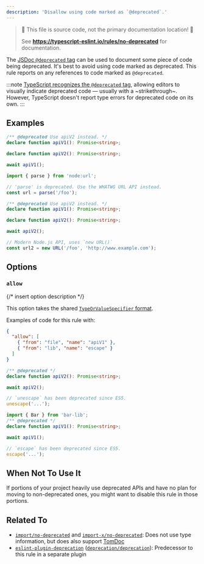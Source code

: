 ---
description: 'Disallow using code marked as `@deprecated`.'
---


> 🛑 This file is source code, not the primary documentation location! 🛑
>
> See **https://typescript-eslint.io/rules/no-deprecated** for documentation.

The [JSDoc `@deprecated` tag](https://jsdoc.app/tags-deprecated) can be used to document some piece of code being deprecated.
It's best to avoid using code marked as deprecated.
This rule reports on any references to code marked as `@deprecated`.

:::note
[TypeScript recognizes the `@deprecated` tag](https://www.typescriptlang.org/docs/handbook/jsdoc-supported-types.html#deprecated), allowing editors to visually indicate deprecated code — usually with a ~strikethrough~.
However, TypeScript doesn't report type errors for deprecated code on its own.
:::

## Examples

<Tabs>
<TabItem value="❌ Incorrect">

```ts
/** @deprecated Use apiV2 instead. */
declare function apiV1(): Promise<string>;

declare function apiV2(): Promise<string>;

await apiV1();
```

```ts
import { parse } from 'node:url';

// 'parse' is deprecated. Use the WHATWG URL API instead.
const url = parse('/foo');
```

</TabItem>
<TabItem value="✅ Correct">

```ts
/** @deprecated Use apiV2 instead. */
declare function apiV1(): Promise<string>;

declare function apiV2(): Promise<string>;

await apiV2();
```

```ts
// Modern Node.js API, uses `new URL()`
const url2 = new URL('/foo', 'http://www.example.com');
```

</TabItem>
</Tabs>

## Options

### `allow`

{/* insert option description */}

This option takes the shared [`TypeOrValueSpecifier` format](/packages/type-utils/type-or-value-specifier).

Examples of code for this rule with:

```json
{
  "allow": [
    { "from": "file", "name": "apiV1" },
    { "from": "lib", "name": "escape" }
  ]
}
```

<Tabs>
<TabItem value="❌ Incorrect">

```ts option='{"allow":[{"from":"file","name":"apiV1"},{"from":"lib","name":"escape"}]}'
/** @deprecated */
declare function apiV2(): Promise<string>;

await apiV2();

// `unescape` has been deprecated since ES5.
unescape('...');
```

</TabItem>

<TabItem value="✅ Correct">

```ts option='{"allow":[{"from":"file","name":"apiV1"},{"from":"lib","name":"escape"}]}'
import { Bar } from 'bar-lib';
/** @deprecated */
declare function apiV1(): Promise<string>;

await apiV1();

// `escape` has been deprecated since ES5.
escape('...');
```

</TabItem>
</Tabs>

## When Not To Use It

If portions of your project heavily use deprecated APIs and have no plan for moving to non-deprecated ones, you might want to disable this rule in those portions.

## Related To

- [`import/no-deprecated`](https://github.com/import-js/eslint-plugin-import/blob/main/docs/rules/no-deprecated.md) and [`import-x/no-deprecated`](https://github.com/un-ts/eslint-plugin-import-x/blob/master/docs/rules/no-deprecated.md): Does not use type information, but does also support [TomDoc](http://tomdoc.org)
- [`eslint-plugin-deprecation`](https://github.com/gund/eslint-plugin-deprecation) ([`deprecation/deprecation`](https://github.com/gund/eslint-plugin-deprecation?tab=readme-ov-file#rules)): Predecessor to this rule in a separate plugin
